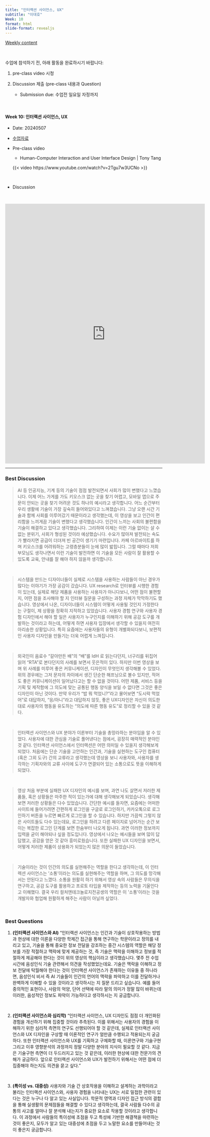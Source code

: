 ```yaml
---
title: "인터랙션 사이언스, UX"
subtitle: "이대호" 
Week: 10
format: html
slide-format: revealjs
---
```


[Weekly content](https://changjunlee.com/teaching/cul_tech_101/weekly_2/)

<br>

수업에 참석하기 전, 아래 활동을 완료하시기 바랍니다:

1.  pre-class video 시청

2.  Discussion 제출 (pre-class 내용과 Question)

    -   Submission due: 수업전 일요일 자정까지

<br>

#### **Week 10: 인터랙션 사이언스, UX**

-   Date: 20240507

```{=html}
<!-- -->
```
-   [수업자료](content/cnt_w10_ldh.pdf)

```{=html}
<!-- -->
```
-   Pre-class video

    -   Human-Computer Interaction and User Interface Design \| Tony Tang

    {{< video https://www.youtube.com/watch?v=2Tgu7w3UCNo >}}

<br>

-   Discussion

<br>

<iframe src="https://docs.google.com/forms/d/e/1FAIpQLSenvz_BRyEfroMdZDlmD9AMsvOI_N3vNvK1igjWFSza02q4CA/viewform?embedded=true" width="640" height="831" frameborder="0" marginheight="0" marginwidth="0">

로드 중…

</iframe>

------------------------------------------------------------------------

### Best Discussion

> AI 등 인공지능, 기계 등의 기술이 점점 발전되면서 사회가 많이 변했다고 느꼈습니다. 이제 어느 가게를 가도 키오스크 없는 곳을 찾기 어렵고, 모바일 앱으로 주문이 안되는 곳을 찾기 어려운 것도 하나의 예시라고 생각합니다. 어느 순간부터 우리 생활에 기술이 가장 깊숙히 들어와있다고 느껴졌습니다. 그냥 오랜 시간 기술과 함께 사회를 이루어갔기 때문이라고 생각했는데, 이 영상을 보고 인간이 편리함을 느끼게끔 기술이 변했다고 생각했습니다. 인간이 느끼는 사회의 불편함을 기술이 해결하고 있다고 생각했습니다. 그리하여 이제는 이런 기술 없이는 살 수 없는 분위기, 사회가 형성된 것이라 예상했습니다. 수요가 많아져 발전되는 속도가 빨라지면 공급이 더뎌져 빈 공간이 생기기 마련입니다. 카페 아르바이트를 하며 키오스크를 어려워하는 고령층분들이 눈에 많이 밟힙니다. 그럴 때마다 저희 부모님도 생각나면서 이런 기술이 발전하면 이 기술을 모든 사람이 잘 활용할 수 있도록 교육, 안내를 잘 해야 하지 않을까 생각합니다.

<br>

> 시스템을 만드는 디자이너들이 실제로 시스템을 사용하는 사람들이 아닌 경우가 많다는 이야기가 가장 공감이 갔습니다. UX research로 인터뷰를 시행한 경험이 있는데, 실제로 해당 제품을 사용하는 사용자가 아니다보니, 어떤 점이 불편할지, 어떤 점을 조사해야 할 지 인터뷰 질문을 구성하는 과정 자체가 막막하기도 했습니다. 영상에서 나온, 디자이너들이 시스템이 어떻게 사용될 것인지 가정한다는 구절이, 제 상황을 정확히 지적하고 있었습니다. 사용자 경험 연구와 사용자 경험 디자인에서 해야 할 일은 사용자가 누구인지를 이해하기 위해 공감 도구를 개발하는 것이라고 하는데, 어떻게 하면 사용자 입장에서 생각할 수 있을지 여전히 아리송한 상황입니다. 특히 요즘에는 사용자들의 유형이 개별화되다보니, 보편적인 사용자 디자인을 만들기는 더욱 어렵게 느껴집니다.

<br>

> 외국인이 음료수 “갈아만든 배”의 “배”를 IdH 로 읽는다던지, 너구리를 뒤집어 읽어 “RTA”로 본다던지의 사례를 보면서 웃은적이 있다. 하지만 이번 영상을 보며 위 사례를 미루어 좋은 커뮤니케이션, 디자인이 무엇인지 생각해볼 수 있었다. 위의 경우에는 그저 문자의 차이에서 생긴 단순한 해프닝으로 볼수 있지만, 적어도 좋은 커뮤니케이션이 일어났다고는 할 수 없을 것이다. 어떤 제품, 서비스 등을 기획 및 제작함에 그 의도에 맞는 공통된 행동 양식을 보일 수 없다면 그것은 좋은 디자인이 아닌 것이다. 만약 우리가 “밥 뭐 먹었니?”라고 물어보면 “도시락 먹었어”로 대답하지, “응/아니”라고 대답하지 않듯, 좋은 UX디자인은 자신이 의도한 대로 사용자의 행동을 유도하는 “의도에 따른 행동 유도”로 정리할 수 있을 것 같다.

<br>

> 인터랙션 사이언스와 UX 분야가 이론부터 기술을 총망라하는 분야임을 알 수 있었다. 사용자에 대한 관심을 기술로 풀어낸다는 점에서, 굉장히 매력적인 분야인 것 같다. 인터랙션 사이언스에서 인터랙션은 어떤 의미일 수 있을지 생각해보게 되었다. 처음에는 단순 기술을 고안하는 인간과, 기술을 실현하는 도구인 컴퓨터(혹은 그외 도구) 간의 교류라고 생각했는데 영상을 보니 사용자와, 사용자를 생각하는 기획자와의 교류 사이에 도구가 연결되어 있는 소통으로도 뜻을 이해하게 되었다.

<br>

> 영상 처음 부분에 실패한 UX 디자인의 예시를 보며, 과연 나도 살면서 저러한 제품들, 혹은 상황들은 마주한 적이 있는가에 대해 생각해보게 되었습니다. 생각해보면 저러한 상황들은 다수 있었습니다. 간단한 예시를 들자면, 요즘에는 어떠한 사이트에 들어가려면 간편하게 로그인을 구글로 로그인하기, 카카오톡으로 로그인하기 버튼을 누르면 빠르게 로그인을 할 수 있습니다. 하지만 가끔씩 그렇지 않은 사이트들도 다수 있는데요, 로그인을 하려고 다른 페이지로 넘어가는 순간 보이는 복잡한 로그인 단계를 보면 한숨부터 나오게 됩니다. 과연 이러한 정보까지 입력을 굳이 해야되나 싶을 정도입니다. 영상에서 나오는 예시들을 보며 많이 답답했고, 공감을 얻은 것 같아 흥미로웠습니다. 또한 실패한 UX 디자인을 보면서, 어떻게 저러한 제품이 상용화가 되었는지 많은 의문이 들었습니다.

<br>

> 기술이라는 것이 인간의 의도를 실현해주는 역할을 한다고 생각하는데, 이 인터렉션 사이언스는 '소통'이라는 의도를 실현해주는 역할을 하며, 그 의도를 망각해서는 안된다고 느꼈다. 소통을 원활히 하기 위해서 영상 속의 사람들은 무의식을 연구하고, 공감 도구를 활용하고 프로토 타입을 제작하는 등의 노력을 기울인다고 이해했다. 결국 우리 컬처앤테크놀로지전공생의 역할은 이 '소통'이라는 것을 개발자와 협업해 원활하게 해주는 사람이 아닐까 싶었다.

<br>

### Best Questions

1.  **(인터랙션 사이언스와 AI)** "인터랙션 사이언스는 인간과 기술이 상호작용하는 방법과 현상에 대한 이론을 다양한 학제간 접근을 통해 연구하는 학문이라고 정의를 내리고 있고, 기술을 통해 중요한 정보 전달을 강조하는 중간 시스템의 역할은 해당 정보를 가장 적절하고 맥락에 맞게 제공하는 것, 즉 기술은 맥락을 이해하고 정보를 적절하게 제공해야 한다는 것이 위의 영상의 핵심이라고 생각했습니다. 몇주 전 수업시간에 음성인식 기술 관련해서 의견을 작성했었는데요. 기술은 맥락을 이해하고 정보 전달에 탁월해야 한다는 것이 인터랙션 사이언스가 존재하는 이유들 중 하나라면, 음성인식 비서 즉 AI 기술들이 인간의 언어의 맥락을 파악하고 이를 전달하거나 완벽하게 이해할 수 있을 것이라고 생각하시는 지 질문 드리고 싶습니다. 예를 들어 중의적인 표현이나, 사람의 억양, 단어 선택에 따라 말의 의미가 정말 많이 바뀌는데 이러한, 음성적인 정보도 파악이 가능하다고 생각하시는 지 궁금합니다.

<br>

2.  **(인터랙션 사이언스와 심리학)** "인터랙션 사이언스, UX 디자인도 점점 더 개인화된 경험을 개선하기 위해 집중할 것이라 추측된다. 이를 위해서는 사용자의 경험을 이해하기 위한 심리적 측면의 연구도 선행되어야 할 것 같은데, 실제로 인터랙션 사이언스와 UX 디자인을 구상할 때 이론적인 연구가 얼만큼 수행되고 적용되는지 궁금하다. 또한 인터랙션 사이언스와 UX를 기획하고 구체화할 때, 이론연구와 기술구현 그리고 이후 영향분석의 과정까지 정말 다양한 분야의 지식이 필요할 것 같다. 지금은 기술구현 측면이 더 두드러지고 있는 것 같은데, 이러한 현상에 대한 전문가의 견해가 궁금하다. 앞으로 인터랙션 사이언스와 UX가 발전하기 위해서는 어떤 점에 더 집중해야 하는지도 의견을 묻고 싶다."

<br>

3.  **(특이성 vs. 대중성)** 사용자와 기술 간 상호작용을 이해하고 설계하는 과학이라고 불리는 인터랙션 사이언스와, 사용자 경험을 나타내는 UX는 서로 밀접한 관련이 있다는 것은 누구나 다 알고 있는 사실입니다. 학문적 영역과 디자인 접근 방식의 결합을 통해 실생활의 문제점들을 해결할 수 있다고 생각하는데, 결국 사람들 다수의 공통의 사고를 얼마나 잘 분석해 내는지가 중요한 요소로 작용할 것이라고 생각합니다. 이 과정에서 사람들의 특이성에 초점을 두고 특성에 기반한 해결책을 마련하는 것이 좋은지, 모두가 알고 있는 대중성에 초점을 두고 노말한 요소를 만들어내는 것이 좋은지 궁금합니다.
